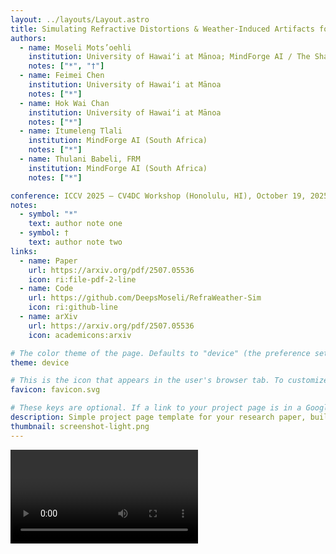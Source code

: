 ```yaml
---
layout: ../layouts/Layout.astro
title: Simulating Refractive Distortions & Weather-Induced Artifacts for Resource-Constrained Autonomous Perception
authors:
  - name: Moseli Mots’oehli
    institution: University of Hawaiʻi at Mānoa; MindForge AI / The Shard (South Africa)
    notes: ["*", "†"]
  - name: Feimei Chen
    institution: University of Hawaiʻi at Mānoa
    notes: ["*"]
  - name: Hok Wai Chan
    institution: University of Hawaiʻi at Mānoa
    notes: ["*"]
  - name: Itumeleng Tlali
    institution: MindForge AI (South Africa)
    notes: ["*"]
  - name: Thulani Babeli, FRM
    institution: MindForge AI (South Africa)
    notes: ["*"]

conference: ICCV 2025 — CV4DC Workshop (Honolulu, HI), October 19, 2025
notes:
  - symbol: "*"
    text: author note one
  - symbol: †
    text: author note two
links:
  - name: Paper
    url: https://arxiv.org/pdf/2507.05536
    icon: ri:file-pdf-2-line
  - name: Code
    url: https://github.com/DeepsMoseli/RefraWeather-Sim
    icon: ri:github-line
  - name: arXiv
    url: https://arxiv.org/pdf/2507.05536
    icon: academicons:arxiv

# The color theme of the page. Defaults to "device" (the preference set in the user's brower or operating system). Setting this to "light" or "dark" will override the user's preference. This is useful if your figures only look good in one theme.
theme: device

# This is the icon that appears in the user's browser tab. To customize, change the favicon.svg file in /public/, or add your own file to /public/ and change the filename here.
favicon: favicon.svg

# These keys are optional. If a link to your project page is in a Google search result, text message, or social media post, it will often appear as a "link preview card" based on its title, description, favicon, and thumbnail. After you publish your page, you can double check that these previews look right using [this tool](https://linkpreview.xyz/)
description: Simple project page template for your research paper, built with Astro and Tailwind CSS
thumbnail: screenshot-light.png
---
```






<Video source={example1_uniformfog} />

<HighlightedSection>

## Abstract

The scarcity of autonomous vehicle datasets from developing regions, particularly across Africa’s diverse urban, rural, and unpaved roads, remains a key obstacle to robust
perception in low-resource settings. We present a procedural augmentation pipeline that enhances low-cost monocular dashcam footage with realistic refractive distortions and
weather-induced artifacts tailored to challenging African driving scenarios. Our refractive module simulates optical
effects from low-quality lenses and air turbulence, including lens distortion, Perlin noise, Thin-Plate Spline (TPS),and divergence-free (incompressible) warps. 
The weather module adds homogeneous fog, heterogeneous fog, and lens flare. To establish a benchmark, we provide baseline performance using three image restoration models. To support perception research in underrepresented African contexts,
without costly data collection, labeling, or simulation, we release our distortion toolkit, augmented dataset splits, and
benchmark results.

</HighlightedSection>

## Pipeline

<Figure>
  <Picture slot="figure" src={framework} alt="Diagram of the transformer deep learning architecture." invertInDarkMode />
  <Fragment slot="caption">Overview of our two-stage restoration pipeline: a Synthetic Distortion Module applies random refractive distortions and weather artifacts; a Refractive U-Net predicts a dense UV displacement field to correct warps; and a Deweathering U-Net removes weather artifacts. The two models are trained separately.</Fragment>
</Figure>


## Weather Artifacts

<Figure>
  <Comparison slot="figure" client:idle>
    <Picture slot="itemOne" src={uniform_fog_orig} alt="Original driving scene without fog effects" />
    <Picture slot="itemTwo" src={uniform_fog_sim} alt="Simulated driving scene with uniform fog applied" />
  </Comparison>
  <Fragment slot="caption">
    Comparison of a clear driving scene and its fog-augmented version generated using our uniform fog simulation. The method reduces visibility uniformly across depth.
  </Fragment>
</Figure>

<Figure>
  <Comparison slot="figure" client:idle>
    <Picture slot="itemOne" src={flare_orig} alt="Original driving scene without lens flare" />
    <Picture slot="itemTwo" src={flare_sim} alt="Simulated driving scene with lens flare artifacts" />
  </Comparison>
  <Fragment slot="caption">
    Comparison between a clear driving scene and its lens flare simulation. The flare overlay introduces realistic streaks and glare patterns to mimic sunlight reflections on the camera lens.
  </Fragment>
</Figure>



## Refractive Distortions

Our geometric distortion module simulates four physically inspired refractive effects commonly observed in real-world camera optics:

- **Radial distortion**: Introduces barrel- or pincushion-like bending caused by imperfect lens curvature.  
- **Perlin distortion**: Applies spatially varying local warps using Perlin noise to mimic glass irregularities or vibration-induced refractions.  
- **Thin-Plate Spline (TPS) distortion**: Produces smooth, non-linear deformations driven by sparse control points, resembling subtle structural warping.  
- **Divergence-Free distortion**: Generates fluid-like displacement fields constrained to preserve local area, creating realistic turbulence and heat-haze effects.

<Figure>
  <Picture slot="figure" src={all_geometric} alt="Examples of simulated refractive distortions including radial, Perlin, TPS, and divergence-free warps, with corresponding checkerboard and UV maps." />
  <Fragment slot="caption">
    Examples of simulated refractive distortions. Each row shows the undistorted input, the distorted output, a checkerboard visualization of geometric warping, and the corresponding UV map (R=U, G=V). Our framework models four refractive effects—radial, Perlin, TPS, and divergence-free—to produce diverse, physics-inspired geometric perturbations.
  </Fragment>
</Figure>


## Restoration Models & Evaluation

We fine-tune three pre-trained architectures for image restoration: **ResUNet** (ImageNet weights), **SegFormer-B1** (ImageNet weights), and a **conditional DDPM diffusion model** (`ddpm-cat-256` weights).
For **ResUNet** and **SegFormer-B1**, encoder weights are frozen and only decoder parameters are updated. The diffusion U-Net is fine-tuned end-to-end.
Each model is trained independently for two tasks:
- **Refractive undistortion** (correcting geometric warps)
- **Deweathering** (removing uniform fog, heterogeneous fog, and lens flare)

### Training Setup
- **Data split:** 80/20 random split for training and validation  
- **Epochs:** 35 for refractive undistortion; 15 for deweathering  
- **Batch sizes:** 16 (ResUNet, SegFormer-B1); 8 (DDPM)  
- **Optimizer:** AdamW  
- **Learning rates:** 5e-5 (ResUNet, SegFormer-B1); 1e-5 (DDPM)  
- **Schedulers:** ReduceLROnPlateau (factor 0.5, patience 5); cosine warm-up with 500 steps for DDPM  
- **Precision:** Mixed-precision AMP  
- **Image resolution:** 256×256 crops for DDPM

### Objective Functions

**Refractive undistortion**
- Supervised with ground-truth UV maps and clean RGB targets.
- Loss = L1(image reconstruction) + L1(UV flow):  
  difference between predicted clean image and ground truth **plus** difference between predicted UV flow and ground-truth UV flow.  
- The predicted clean image is obtained by warping the distorted input using the predicted UV flow, i.e., `pred_image = warp(x, y_hat_uv)`.

**Conditional DDPM**
- Loss = 0.8 × L1(noise prediction error) **plus** L2(image reconstruction) on `warp(x, y_hat)` vs the clean image.  
- The first term trains the UV-denoising U-Net; the second encourages the reconstructed image to match the ground truth.

**Deweathering**
- Loss = L1(image reconstruction) between the predicted deweathered image and the clean image.

### Evaluation Metrics
- **PSNR (Peak Signal-to-Noise Ratio):** computed from the mean squared error (MSE) between the restored image and ground truth; higher is better. We use MAX = 255 for 8-bit images.  
- **EPE (Endpoint Error):** average Euclidean distance per pixel between the predicted UV flow and the ground-truth UV flow; lower is better.


## Results

Validation metrics for the refractive **R** and weather-induced artifact **W** image restoration. Here, L is the combined weighted loss, L_rec the L1 reconstruction loss, L_k the L1 k-map/UV loss, PSNR, and EPE as described in Section 4.2.*

| Model          | L     | L_rec | L_k    | PSNR  | EPE  |
| :------------- | :---: | :---: | :----: | :---: | :--: |
| *W* ResUnet    | 0.065 | 0.059 | 0.0070 | 32.54 |  –   |
| *W* SegFormer  | 0.096 | 0.086 | 0.0100 | 28.99 |  –   |
| *W* DDPM       | 0.054 | 0.051 | 0.0065 | 30.80 |  –   |
| *R* ResUnet    | 0.034 | 0.029 | 0.0050 | 23.24 | 5.76 |
| *R* SegFormer  | 0.146 | 0.085 | 0.0550 | 16.29 | 69.82|
| *R* DDPM       | 0.044 | 0.039 | 0.0048 | 22.80 | 6.01 |


## BibTeX citation

Displaying your BibTeX citation in a code block makes it easy to copy and paste.

```bibtex
@article{motsoehli2025refraweather,
  title   = {Simulating Refractive Distortions and Weather-Induced Artifacts for Resource-Constrained Autonomous Perception},
  author  = {Mots'oehli, Moseli and Chen, Feimei and Chan, Hok Wai and Tlali, Itumeleng and Babeli, Thulani and Baek, Kyungim and Chen, Huaijin},
  journal = {arXiv preprint arXiv:2507.05536},
  year    = {2025}
}
```